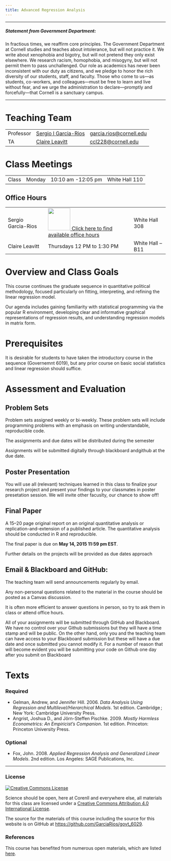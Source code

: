 ---
title: Advanced Regression Analysis
---
***
##### Statement from Government Department: 

In fractious times, we reaffirm core principles.  The Government Department at Cornell studies and teaches about intolerance, but will not practice it.  We write about xenophobia and bigotry, but will not pretend they only exist elsewhere.  We research racism, homophobia, and misogyny, but will not permit them to pass unchallenged.  Our role as academics has never been inconsistent with our duty as citizens, and we pledge to honor the rich diversity of our students, staff, and faculty.  Those who come to us—as students, co-workers, and colleagues—must be free to learn and live without fear, and we urge the administration to declare—promptly and forcefully—that Cornell is a sanctuary campus.

***
# Teaching Team

<table class = "table table-striped table-hover">
<tr>
<td>Professor </td>
<td> <a href="http://www.sergiogarciarios.com">Sergio I Garcia-Rios </a> </td>
<td> <a href="mailto:garcia.rios@cornell.edu">garcia.rios@cornell.edu</a> </td>
</tr>
<tr>
<td>TA</td>
<td><a href="https://claireleavitt.com/">Claire Leavitt</a> </td>
<td><a href="ccl228@cornell.edu">ccl228@cornell.edu</a> </td>
</tr>

</table>

# Class Meetings

<table class = "table table-striped table-hover">
<td>Class </td>
<td> Monday </td>
<td> 10:10 am -12:05 pm </td>
<td> White Hall 110</td>
</tr>

</table>

## Office Hours



<table class = "table table-striped table-hover">
<tr>
<td>Sergio Garcia-Rios</td>
<td><a href="bookme.html"> <img src= "./images/ycbme.png" style="width: 70px;"/> [Click here to find available office
hours](bookme.html)</td>
<td> White Hall 308 </td>
</tr>
<tr>
<td>Claire Leavitt</td>
<td>Thursdays  12 PM to 1:30 PM </td>
<td> White Hall -- B11  </td>
</tr>

</table>

# Overview and Class Goals

<!-- Begin from Chris Adolph syllabus -->

This course continues the graduate sequence in quantitative political methodology, focused particularly on fitting, interpreting, and refining the linear regression model.

Our agenda includes gaining familiarity with statistical programming via the popular R environment, developing clear and informative graphical representations of regression results, and understanding regression models in matrix form.

<!-- End from Chris Adolph syllabus -->

# Prerequisites

<!-- Begin from Chris Adolph syllabus -->

It is desirable for students to have taken the introductory course in the
sequence (Governemnt 6019), but any prior course on basic social statistics and linear regression should suffice.

<!-- End from Chris Adolph syllabus -->

# Assessment and Evaluation

## Problem Sets

Problem sets assigned weekly or bi-weekly. These problem sets will include programming problems with an emphasis on writing understandable, reproducible code.

The assignments and due dates will be distributed during the semester
<!-- These assignments may involve peer review / grading. -->

Assignments will be submitted digitally through blackboard andgithub at the due date.

## Poster Presentation

You will use all (relevant) techniques learned in this class to finalize your research project and present your findings to your classmates in poster presetation session. We will invite other facuslty, our chance to show off!

## Final Paper

A 15--20 page original report on an original quantitative analysis or replication-and-extension of a published article.
The quantitative analysis should be conducted in R and reproducible.


The final paper is due on **May  14, 2015 11:59 pm EST**.

Further details on the projects will be provided as due dates approach

## Email & Blackboard and GitHub: 

The teaching team will send announcements regularly by email.

Any non-personal questions related to the material in the course should be posted as a Canvas discussion.


It is often more efficient to answer questions in person, so try to ask them in class or attend office hours.

All of your assignments will be submitted through GitHub and Blackboard. We have no control over your Github submissions but they will have a time stamp and will be public. On the other hand, only you and the teaching team can have access to your Blackboard submission but these will have a due date and once submitted you cannot modify it.  For a number of reason that will become evident you will be submitting your code on Github one day after you submit on Blackboard


# Texts

### Required


- Gelman, Andrew, and Jennifer Hill. 2006. *Data Analysis Using Regression and Multilevel/Hierarchical Models*. 1st edition. Cambridge ; New York: Cambridge University Press.
- Angrist, Joshua D., and Jörn-Steffen Pischke. 2009. *Mostly Harmless Econometrics: An Empiricist’s Companion*. 1st edition. Princeton: Princeton University Press. 

### Optional
- Fox, John. 2008. *Applied Regression Analysis and Generalized Linear Models*. 2nd edition. Los Angeles: SAGE Publications, Inc.



* * *


### License

<a rel="license" href="httpso://creativecommons.org/licenses/by/4.0/"><img alt="Creative Commons License" style="border-width:0" src="https://licensebuttons.net/l/by/4.0/88x31.png" /></a>

Science should be open, here at Corenll and everywhere else, all materials for this class are licensed under a <a rel="license" href="https://creativecommons.org/licenses/by/4.0/">Creative Commons Attribution 4.0 International License</a>.

The source for the materials of this course including the source for this website is on GitHub at <https://github.com/GarciaRios/govt_6029>.




### References

This course has benefited from numerous open materials, which are listed [here](). 


